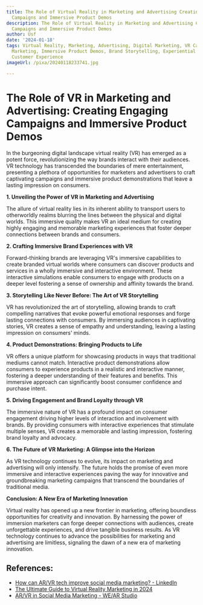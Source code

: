 ```yaml
---
title: The Role of Virtual Reality in Marketing and Advertising Creating Engaging
  Campaigns and Immersive Product Demos
description: The Role of Virtual Reality in Marketing and Advertising Creating Engaging
  Campaigns and Immersive Product Demos
author: Usf
date: '2024-01-18'
tags: Virtual Reality, Marketing, Advertising, Digital Marketing, VR Campaign, VR
  Marketing, Immersive Product Demos, Brand Storytelling, Experiential Marketing,
  Customer Experience
imageUrl: /pixa/20240118233741.jpg

---
```

# The Role of VR in Marketing  and Advertising: Creating Engaging Campaigns and Immersive Product Demos

In the burgeoning digital landscape virtual reality (VR) has emerged as a potent force, revolutionizing the way brands interact with their audiences. VR technology has transcended the boundaries  of mere entertainment, presenting a plethora of opportunities for marketers and advertisers  to craft captivating campaigns and immersive product  demonstrations that leave a lasting impression on consumers.

**1.  Unveiling the Power of VR in Marketing and Advertising**

The allure of virtual reality lies in its inherent ability to  transport users to otherworldly realms blurring the  lines between the physical and digital worlds.  This immersive quality makes VR an  ideal medium for creating highly engaging and memorable marketing experiences that foster deeper connections between brands and consumers.

**2. Crafting Immersive  Brand  Experiences with VR**

Forward-thinking brands are leveraging VR's immersive capabilities to create branded  virtual worlds where consumers can discover products and services  in a wholly immersive  and interactive environment. These interactive simulations  enable consumers to engage with products on a deeper level  fostering a sense of ownership and  affinity towards the brand.

**3. Storytelling Like Never Before: The Art  of  VR Storytelling**

VR has revolutionized the art of storytelling,  allowing brands to craft compelling narratives that evoke powerful  emotional responses and forge lasting connections with  consumers. By immersing  audiences in captivating stories, VR creates a sense of empathy and  understanding, leaving a lasting  impression on consumers'  minds.

**4. Product Demonstrations: Bringing Products  to Life**

VR offers a unique platform for showcasing products in  ways that traditional mediums cannot match. Interactive product demonstrations allow consumers to experience products in a realistic  and  interactive manner, fostering a deeper understanding of their features and benefits. This immersive approach can significantly boost consumer confidence and purchase intent.

**5. Driving Engagement and Brand Loyalty through VR**

The immersive nature of  VR has a profound impact on consumer engagement driving higher levels of interaction and involvement with brands. By providing consumers  with interactive experiences that stimulate multiple senses, VR creates a  memorable and lasting impression, fostering brand loyalty and advocacy.

**6. The Future of VR Marketing: A Glimpse  into the Horizon**

As VR technology  continues to evolve, its impact on marketing and advertising will only intensify. The future holds the promise of even more immersive and interactive experiences paving the way for innovative and groundbreaking marketing campaigns  that transcend the boundaries of  traditional media.

**Conclusion: A New  Era of Marketing Innovation**

Virtual reality has opened up a new frontier in marketing, offering boundless opportunities for creativity and innovation. By harnessing the  power of immersion marketers can forge deeper connections with audiences, create  unforgettable experiences,  and drive  tangible business results. As VR technology continues to advance the possibilities for marketing  and advertising are limitless, signaling the dawn of a new  era of marketing  innovation.

## References:
- [How can AR/VR tech improve social media marketing? - LinkedIn](https://www.linkedin.com/advice/0/how-can-arvr-tech-improve-social-media-marketing-hoeqf)
- [The Ultimate Guide to Virtual Reality Marketing in 2024](https://influencermarketinghub.com/virtual-reality-marketing/)
- [AR/VR in Social Media Marketing - WE/AR Studio](https://wear-studio.com/augmented-and-virtual-reality-in-social-media-marketing/)

